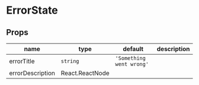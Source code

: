 
# ErrorState

## Props

|name|type|default|description|
|----|----|-------|-----------|
|errorTitle|`string`|`'Something went wrong'`||
|errorDescription|React.ReactNode|||



